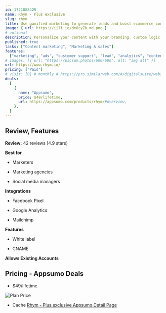 ```yaml
---
id: 1721888429
name: Rhym - Plus exclusive
slug: rhym
title: Use gamified marketing to generate leads and boost ecommerce conversions
image: { url: https://iili.io/dx8cyZb.md.png }
# optional
description: Personalize your content with your branding, custom logic, and CTAs to collect leads and drive purchases. Create a ton of gamified, interactive content in minutes, without pouring time and money into traditional development
published: true
tasks: ["Content marketing", "Marketing & sales"]
features:
  ["marketing", "ads", "customer support", "lead", "analytics", "content"]
# images: [{ url: "https://picsum.photos/600/600", alt: "img alt" }]
url: https://www.rhym.io/
pricing: ["Paid"]
# visit: [0] # monthly # https://pro.similarweb.com/#/digitalsuite/websiteanalysis/home
deals:
  [
    {
      name: "Appsumo",
      price: $49/lifetime,
      url: https://appsumo.com/products/rhym/#overview,
    },
  ]
---
```


## Review, Features

**Review:** 42 reviews (4.9 stars)

**Best for**

- Marketers

- Marketing agencies

- Social media managers

**Integrations**

- Facebook Pixel

- Google Analytics

- Mailchimp

**Features**

- White label

- CNAME

**Allows Existing Accounts**

## Pricing - Appsumo Deals

- $49/lifetime

<Img src="https://iili.io/dx6aU2j.png" alt="Plan Price" />

- Cache [Rhym - Plus exclusive Appsumo Detail Page](https://iili.io/dx6cnyl.png)
